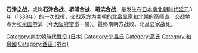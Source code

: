 {{japanese|japanese=石津の戦い|kana=いしづのたたかい}}
{{Campaignbox 日本南北朝時代}}
'''石津之战'''，或称'''石津合战'''、'''堺浦合战'''、'''堺滨合战'''，是发生在[[南北朝时代_(日本)|日本南北朝时代]][[延元|延元]]3年（1338年）的一次战役，交战双方为南朝的[[北畠显家|北畠显家]]和北朝的[[高师直|高师直]]，交战地点为[[和泉国|和泉国]][[堺|堺]]浦（今[[大阪府|大阪府]][[堺市|堺市]]一带）。最终南朝方战败，北畠显家战死。

[[Category:南北朝時代戰役_(日本)|Category:南北朝時代戰役 (日本)]]
[[Category:北畠氏|Category:北畠氏]]
[[Category:高氏|Category:高氏]]
[[Category:和泉國|Category:和泉國]]
[[Category:西區_(堺市)|Category:西區 (堺市)]]